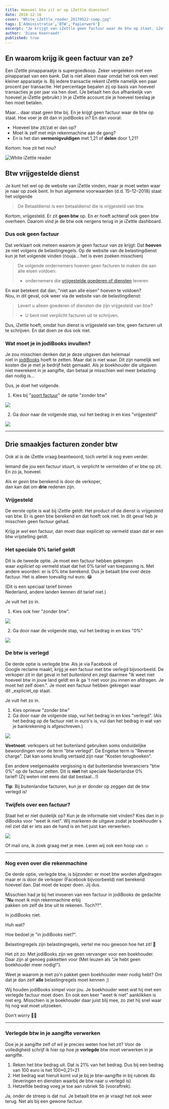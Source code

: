 ```yaml
---
title: Hoeveel btw zit er op iZettle diensten?
date: 2018-12-16
cover: "White_iZettle_reader_20170522-comp.jpg"
tags: ['Administratie','BTW','Papierwerk']
excerpt: "Je krijgt van iZettle geen factuur waar de btw op staat. iZettle is kortom vrijgesteld van btw. Hoe voer je dit dan in jodiBooks in?"
author: 'Diana Koenraadt'
published: true
---
```


## En waarom krijg ik geen factuur van ze?

Een iZettle pinapparaatje is supergoedkoop. Zeker vergeleken met een pinapparaat van een bank. Dat is niet alleen maar omdat het ook een veel kleiner apparaatje is. Bij iedere transactie rekent iZettle namelijk een paar procent per transactie. Het percentage bepalen zij op basis van hoeveel transacties je per jaar via hen doet. (Je betaalt hen dus afhankelijk van hoeveel je iZettle gebruikt.) In je iZettle account zie je hoeveel toeslag je hen moet betalen.

Maar... daar staat geen btw bij. En je krijgt geen factuur waar de btw op staat. Hoe voer je dit dan in jodiBooks in? En dan vooral:

- Hoeveel btw zit/zat er dan op?
- Moet ik zelf met mijn rekenmachine aan de gang?
- En is het dan **vermenigvuldigen** met 1,21 of **delen** door 1,21?

Kortom: hoe zit het nou?

![White iZettle reader](White_iZettle_reader_20170522-comp.jpg "White iZettle reader")

## Btw vrijgestelde dienst

Je kunt het wel op de website van iZettle vinden, maar je moet weten waar je naar op zoek bent. In hun algemene voorwaarden (d.d. 15–12–2018) staat het volgende

> De Betaaldienst is een betaaldienst die is vrijgesteld van btw.

Kortom, vrijgesteld. Er zit **geen btw** op. En er hoeft achteraf ook geen btw overheen. Daarom vind je de btw ook nergens terug in je iZettle dashboard.

### Dus ook geen factuur

Dat verklaart ook meteen waarom je geen factuur van ze krijgt: Dat **hoeven** ze niet volgens de belastingregels. Op de website van de belastingdienst kun je het volgende vinden (nouja… het is even zoeken misschien)

> De volgende ondernemers hoeven geen facturen te maken die aan alle eisen voldoen:
> - ondernemers die [vrijgestelde goederen of diensten](https://www.belastingdienst.nl/wps/wcm/connect/bldcontentnl/belastingdienst/zakelijk/btw/administratie_bijhouden/wie_moeten_een_btw_administratie_bijhouden/vrijgestelde_goederen_of_diensten_leveren) leveren

En wat betekent dat dan, "niet aan alle eisen" hoeven te voldoen? Nou, in dit geval, ook weer via de website van de belastingdienst:

> Levert u alleen goederen of diensten die zijn vrijgesteld van btw?
> - U bent niet verplicht facturen uit te schrijven.

Dus, iZettle hoeft, omdat hun dienst is vrijgesteld van btw, geen facturen uit te schrijven. En dat doen ze dus ook niet.

### Wat moet je in jodiBooks invullen?

Je zou misschien denken dat je deze uitgaven dan helemaal niet in [jodiBooks](https://www.jodibooks.com/) hoeft te zetten. Maar dat is niet waar. Dit zijn namelijk wel kosten die je met je bedrijf hebt gemaakt. Als je boekhouder die uitgaven niet meerekent in je aangifte, dan betaal je misschien wel meer belasting dan nodig is…

Dus, je doet het volgende.

1. Kies bij "[soort factuur](https://docs.jodibooks.com/docs/dashboard/uitgaven#stappenplan)" de optie "zonder btw"

![](1_4ffvSst9DqWAfDMEq01jHg.png)

2. Ga door naar de volgende stap, vul het bedrag in en kies "vrijgesteld"

![](1_yMBQ5PPBBaLtK1224tlNag.png)

* * *

## Drie smaakjes facturen zonder btw

Ook al is de iZettle vraag beantwoord, toch vertel ik nog even verder.

Iemand die jou een factuur stuurt, is verplicht te vermelden of er btw op zit. En zo ja, hoeveel.

Als er _geen_ btw berekend is door de verkoper, dan kan dat om **drie** redenen zijn.

### Vrijgesteld

De eerste optie is wat bij iZettle geldt: Het product of de dienst is vrijgesteld van btw. Er is geen btw berekend en dat hoeft ook niet. In dit geval heb je misschien geen factuur gehad.

Krijg je _wel_ een factuur, dan moet daar expliciet op vermeld staan dat er een btw vrijstelling geldt.

### Het speciale 0% tarief geldt

Dit is de tweede optie. Je moet een factuur hebben gekregen waar _expliciet_ op vermeld staat dat het 0% tarief van toepassing is. Met andere woorden: er is 0% btw berekend. Dus je betaalt btw over deze factuur. Het is alleen toevallig nul euro. 😂

(Dit is een speciaal tarief binnen Nederland, andere landen kennen dit tarief niet.)

Je vult het zo in.

1. Kies ook hier "zonder btw".

![](1_4ffvSst9DqWAfDMEq01jHg.png)

2. Ga door naar de volgende stap, vul het bedrag in en kies "0%"

![](1_9t1S_gK5D2aPabmr7fFT8g.png)

### De btw is verlegd

De derde optie is verlegde btw. Als je via Facebook of Google reclame maakt, krijg je een factuur met btw verlegd bijvoorbeeld. De verkoper zit in dat geval in het _buitenland_ en zegt daarmee "Ik weet niet hoeveel btw in jouw land geldt en ik ga 't niet voor jou innen en afdragen. Je moet het zelf doen.". Je moet een factuur hebben gekregen waar dit _expliciet_op staat.

Je vult het zo in.

1. Kies opnieuw "zonder btw"
2. Ga door naar de volgende stap, vul het bedrag in en kies "verlegd". (Als het bedrag op de factuur niet in euro's is, vul dan het bedrag in wat van je bankrekening is afgeschreven.)

![](1_emJqNAtS26YvApcrShVFgA.png)

**Voetnoot**: verkopers uit het buitenland gebruiken soms onduidelijke bewoordingen voor de term "btw verlegd". De Engelse term is "Reverse charge". Dat kan soms knullig vertaald zijn naar "Kosten terugboeken".

Een andere veelgemaakte vergissing is dat buitenlandse leveranciers "btw 0%" op de factuur zetten. Dit is **niet** het speciale Nederlandse 0% tarief! (Zij weten niet eens dat dat bestaat…!)

**Tip**: Bij buitenlandse facturen, kun je er donder op zeggen dat de btw verlegd is!

### Twijfels over een factuur?

Staat het er niet duidelijk op? Kun je de informatie niet vinden? Kies dan in jodiBooks voor "weet ik niet". Wij markeren de uitgave zodat je boekhouder snel ziet dat er iets aan de hand is en het juist kan verwerken.

![](1_pOAbofHfKa7G8mpjAVH_OQ.png)

Of mail ons, ik zoek graag met je mee. Leren wij ook een hoop van ☺

* * *

### Nog even over die rekenmachine

De derde optie, verlegde btw, is bijzonder: er moet btw worden afgedragen maar er is door de verkoper (Facebook bijvoorbeeld) niet berekend hoeveel dan. Dat moet de koper doen. Jij dus.

Misschien had je bij het invoeren van een factuur in jodiBooks de gedachte "**Nu** moet ik mijn rekenmachine erbij pakken om zelf de btw uit te rekenen. Toch??".

In jodiBooks niet.

Huh wat?

Hoe bedoel je "in jodiBooks niet?".

Belastingregels zijn belastingregels, vertel me nou gewoon hoe het zit! 😤

Het zit zo: Met jodiBooks zijn we geen vervanger voor een boekhouder. Daar zijn al genoeg pakketten voor (Met leuzen als "Je hebt geen boekhouder meer nodig!").

Weet je waarom je met zo'n pakket geen boekhouder meer nodig hebt? Omdat je dan zelf **alle** belastingregels moet kennen ;)

Wij houden jodiBooks simpel voor jou. Je boekhouder weet wat hij met een verlegde factuur moet doen. En ook een keer "weet ik niet" aanklikken is niet erg. Misschien is je boekhouder daar juist blij mee, zo ziet hij snel waar hij nog wat moet uitzoeken.

Don't worry 🍹🌞

* * *

### Verlegde btw in je aangifte verwerken

Doe je je aangifte zelf of wil je precies weten hoe het zit? Voor de volledigheid schrijf ik hier op hoe je **verlegde** btw moet verwerken in je aangifte.

1. Reken het btw bedrag uit. Dat is 21% van het bedrag. Dus bij een bedrag van 100 euro is het 100\*0,21=21
2. Het bedrag wat hieruit komt vul je bij je btw-aangifte in bij rubriek 4b (leveringen en diensten waarbij de btw naar u verlegd is)
3. Hetzelfde bedrag voeg je toe aan rubriek 5b (vooraftrek).

Ja, onder de streep is dat nul. Je betaalt btw en je vraagt het ook weer terug. Net als bij een gewone factuur.
